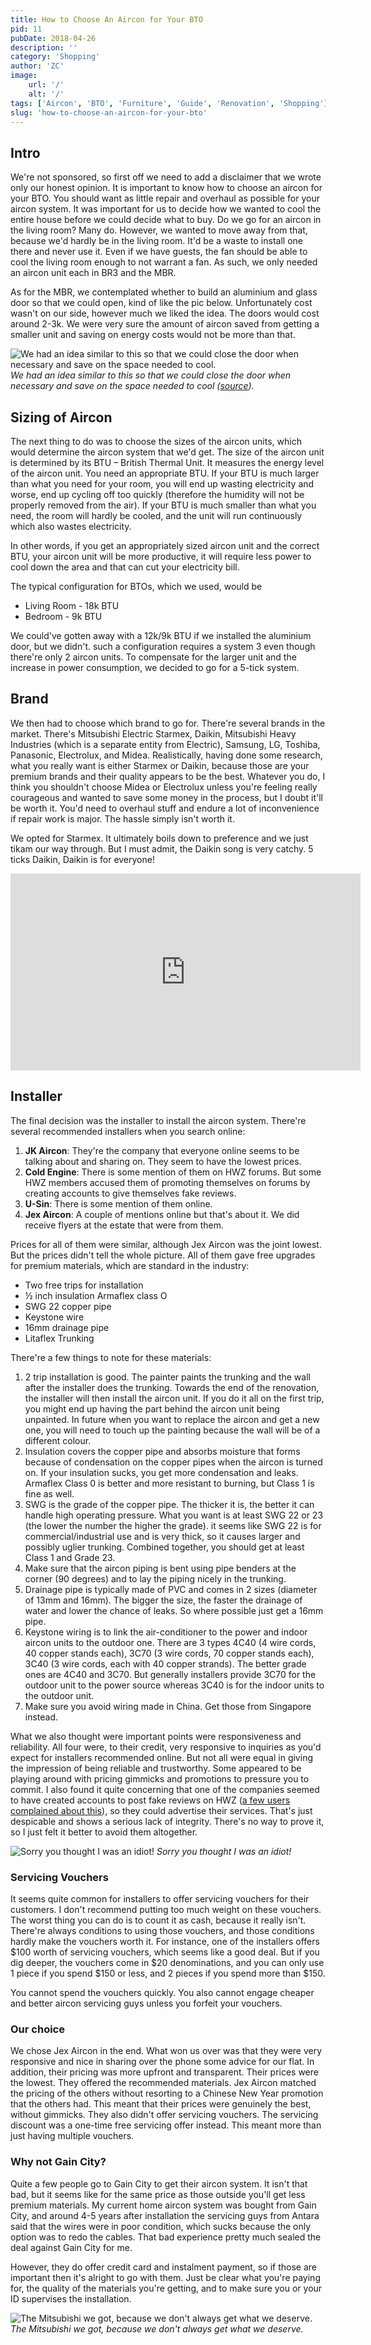 ```yaml
---
title: How to Choose An Aircon for Your BTO
pid: 11
pubDate: 2018-04-26
description: ''
category: 'Shopping'
author: 'ZC'
image:
    url: '/'
    alt: '/'
tags: ['Aircon', 'BTO', 'Furniture', 'Guide', 'Renovation', 'Shopping']
slug: 'how-to-choose-an-aircon-for-your-bto'
---
```


## Intro

We're not sponsored, so first off we need to add a disclaimer that we wrote only our honest opinion. It is important to know how to choose an aircon for your BTO. You should want as little repair and overhaul as possible for your aircon system. It was important for us to decide how we wanted to cool the entire house before we could decide what to buy. Do we go for an aircon in the living room? Many do. However, we wanted to move away from that, because we'd hardly be in the living room. It'd be a waste to install one there and never use it. Even if we have guests, the fan should be able to cool the living room enough to not warrant a fan. As such, we only needed an aircon unit each in BR3 and the MBR.

As for the MBR, we contemplated whether to build an aluminium and glass door so that we could open, kind of like the pic below. Unfortunately cost wasn't on our side, however much we liked the idea. The doors would cost around 2-3k. We were very sure the amount of aircon saved from getting a smaller unit and saving on energy costs would not be more than that.

![We had an idea similar to this so that we could close the door when necessary and save on the space needed to cool.](./images/11_9e83e159b18b541451effbcdbee56c1d.jpg)
_We had an idea similar to this so that we could close the door when necessary and save on the space needed to cool (<a href="https://www.pinterest.com.au/pin/438045501239521112/">source</a>)._

## Sizing of Aircon

The next thing to do was to choose the sizes of the aircon units, which would determine the aircon system that we'd get. The size of the aircon unit is determined by its BTU – British Thermal Unit. It measures the energy level of the aircon unit. You need an appropriate BTU. If your BTU is much larger than what you need for your room, you will end up wasting electricity and worse, end up cycling off too quickly (therefore the humidity will not be properly removed from the air). If your BTU is much smaller than what you need, the room will hardly be cooled, and the unit will run continuously which also wastes electricity.

In other words, if you get an appropriately sized aircon unit and the correct BTU, your aircon unit will be more productive, it will require less power to cool down the area and that can cut your electricity bill.

The typical configuration for BTOs, which we used, would be

- Living Room - 18k BTU
- Bedroom - 9k BTU

We could've gotten away with a 12k/9k BTU if we installed the aluminium door, but we didn't. such a configuration requires a system 3 even though there're only 2 aircon units. To compensate for the larger unit and the increase in power consumption, we decided to go for a 5-tick system.

## Brand

We then had to choose which brand to go for. There're several brands in the market. There's Mitsubishi Electric Starmex, Daikin, Mitsubishi Heavy Industries (which is a separate entity from Electric), Samsung, LG, Toshiba, Panasonic, Electrolux, and Midea. Realistically, having done some research, what you really want is either Starmex or Daikin, because those are your premium brands and their quality appears to be the best. Whatever you do, I think you shouldn't choose Midea or Electrolux unless you're feeling really courageous and wanted to save some money in the process, but I doubt it'll be worth it. You'd need to overhaul stuff and endure a lot of inconvenience if repair work is major. The hassle simply isn't worth it.

We opted for Starmex. It ultimately boils down to preference and we just tikam our way through. But I must admit, the Daikin song is very catchy. 5 ticks Daikin, Daikin is for everyone!

<iframe
    src="https://www.youtube.com/embed/oG8THGUByNI"
    width="560"
    height="315"
    frameborder="0"
    allowfullscreen="allowfullscreen"
></iframe>

## Installer

The final decision was the installer to install the aircon system. There're several recommended installers when you search online:

1. **JK Aircon**: They're the company that everyone online seems to be talking about and sharing on. They seem to have the lowest prices.
2. **Cold Engine**: There is some mention of them on HWZ forums. But some HWZ members accused them of promoting themselves on forums by creating accounts to give themselves fake reviews.
3. **U-Sin**: There is some mention of them online.
4. **Jex Aircon**: A couple of mentions online but that's about it. We did receive flyers at the estate that were from them.

Prices for all of them were similar, although Jex Aircon was the joint lowest. But the prices didn't tell the whole picture. All of them gave free upgrades for premium materials, which are standard in the industry:

- Two free trips for installation
- ½ inch insulation Armaflex class O
- SWG 22 copper pipe
- Keystone wire
- 16mm drainage pipe
- Litaflex Trunking

There're a few things to note for these materials:

1. 2 trip installation is good. The painter paints the trunking and the wall after the installer does the trunking. Towards the end of the renovation, the installer will then install the aircon unit. If you do it all on the first trip, you might end up having the part behind the aircon unit being unpainted. In future when you want to replace the aircon and get a new one, you will need to touch up the painting because the wall will be of a different colour.
2. Insulation covers the copper pipe and absorbs moisture that forms because of condensation on the copper pipes when the aircon is turned on. If your insulation sucks, you get more condensation and leaks. Armaflex Class 0 is better and more resistant to burning, but Class 1 is fine as well.
3. SWG is the grade of the copper pipe. The thicker it is, the better it can handle high operating pressure. What you want is at least SWG 22 or 23 (the lower the number the higher the grade). it seems like SWG 22 is for commercial/industrial use and is very thick, so it causes larger and possibly uglier trunking. Combined together, you should get at least Class 1 and Grade 23.
4. Make sure that the aircon piping is bent using pipe benders at the corner (90 degrees) and to lay the piping nicely in the trunking.
5. Drainage pipe is typically made of PVC and comes in 2 sizes (diameter of 13mm and 16mm). The bigger the size, the faster the drainage of water and lower the chance of leaks. So where possible just get a 16mm pipe.
6. Keystone wiring is to link the air-conditioner to the power and indoor aircon units to the outdoor one. There are 3 types 4C40 (4 wire cords, 40 copper stands each), 3C70 (3 wire cords, 70 copper stands each), 3C40 (3 wire cords, each with 40 copper strands). The better grade ones are 4C40 and 3C70. But generally installers provide 3C70 for the outdoor unit to the power source whereas 3C40 is for the indoor units to the outdoor unit.
7. Make sure you avoid wiring made in China. Get those from Singapore instead.

What we also thought were important points were responsiveness and reliability. All four were, to their credit, very responsive to inquiries as you'd expect for installers recommended online. But not all were equal in giving the impression of being reliable and trustworthy. Some appeared to be playing around with pricing gimmicks and promotions to pressure you to commit. I also found it quite concerning that one of the companies seemed to have created accounts to post fake reviews on HWZ ([a few users complained about this](https://forums.hardwarezone.com.sg/112521966-post963.html)), so they could advertise their services. That's just despicable and shows a serious lack of integrity. There's no way to prove it, so I just felt it better to avoid them altogether.

![Sorry you thought I was an idiot!](./images/11_sorry-im-an-idiot-me-irl-29907647-235x300.png)
_Sorry you thought I was an idiot!_

### Servicing Vouchers

It seems quite common for installers to offer servicing vouchers for their customers. I don't recommend putting too much weight on these vouchers. The worst thing you can do is to count it as cash, because it really isn't. There're always conditions to using those vouchers, and those conditions hardly make the vouchers worth it. For instance, one of the installers offers $100 worth of servicing vouchers, which seems like a good deal. But if you dig deeper, the vouchers come in $20 denominations, and you can only use 1 piece if you spend $150 or less, and 2 pieces if you spend more than $150.

You cannot spend the vouchers quickly. You also cannot engage cheaper and better aircon servicing guys unless you forfeit your vouchers.

### Our choice

We chose Jex Aircon in the end. What won us over was that they were very responsive and nice in sharing over the phone some advice for our flat. In addition, their pricing was more upfront and transparent. Their prices were the lowest. They offered the recommended materials. Jex Aircon matched the pricing of the others without resorting to a Chinese New Year promotion that the others had. This meant that their prices were genuinely the best, without gimmicks. They also didn't offer servicing vouchers. The servicing discount was a one-time free servicing offer instead. This meant more than just having multiple vouchers.

### Why not Gain City?

Quite a few people go to Gain City to get their aircon system. It isn't that bad, but it seems like for the same price as those outside you'll get less premium materials. My current home aircon system was bought from Gain City, and around 4-5 years after installation the servicing guys from Antara said that the wires were in poor condition, which sucks because the only option was to redo the cables. That bad experience pretty much sealed the deal against Gain City for me.

However, they do offer credit card and instalment payment, so if those are important then it's alright to go with them. Just be clear what you're paying for, the quality of the materials you're getting, and to make sure you or your ID supervises the installation.

![The Mitsubishi we got, because we don't always get what we deserve.](./images/11_00actmeme-55acd2a580bf9.jpg)
_The Mitsubishi we got, because we don't always get what we deserve._
